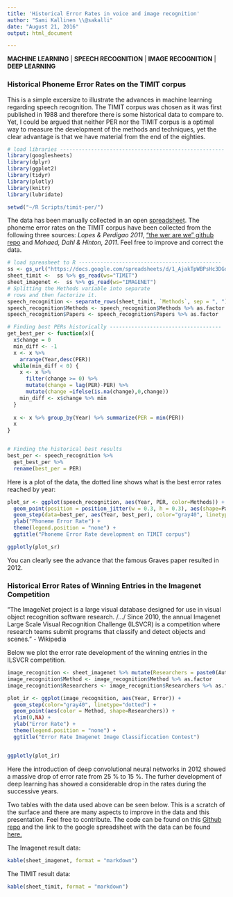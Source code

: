 ```yaml
---
title: 'Historical Error Rates in voice and image recognition'
author: "Sami Kallinen \\@sakalli"
date: "August 21, 2016"
output: html_document

---
```



**MACHINE LEARNING** | **SPEECH RECOGNITION** | **IMAGE RECOGNITION** | **DEEP LEARNING**

### Historical Phoneme Error Rates on the TIMIT corpus

This is a simple excersize to illustrate the advances in machine learning regarding speech recognition. The TIMIT corpus was chosen as it was first published in 1988 and therefore there is some historical data to compare to. Yet, I could be argued that neither PER nor the TIMIT corpus is a optimal way to measure the development of the methods and techniques, yet the clear advantage is that we have material from the end of the eighties.

```r
# load libraries -----------------------------------------------------
library(googlesheets)
library(dplyr)
library(ggplot2)
library(tidyr)
library(plotly)
library(knitr)
library(lubridate)

setwd("~/R Scripts/timit-per/")
```
The data has been manually collected in an open [spreadsheet](https://docs.google.com/spreadsheets/d/1_AjakTpWBPsHc3DGdV3h8p65QYEY6EE9gqkwiHeOdUw). The phoneme error rates on the TIMIT corpus have been collected from the following three sources: *Lopes & Perdigao 2011*, ["the wer are we" github repo](https://github.com/syhw/wer_are_we) and *Mohaed, Dahl & Hinton, 2011*. Feel free to improve and correct the data.

```r

# load spreasheet to R ----------------------------------------------
ss <- gs_url("https://docs.google.com/spreadsheets/d/1_AjakTpWBPsHc3DGdV3h8p65QYEY6EE9gqkwiHeOdUw/pubhtml", lookup = FALSE)
sheet_timit <-  ss %>% gs_read(ws="TIMIT")
sheet_imagenet <-  ss %>% gs_read(ws="IMAGENET")
# Splitting the Methods variable into separate 
# rows and then factorize it.
speech_recognition <- separate_rows(sheet_timit, `Methods`, sep = ", ")
speech_recognition$Methods <- speech_recognition$Methods %>% as.factor
speech_recognition$Papers <- speech_recognition$Papers %>% as.factor

# Finding best PERs historically ------------------------------------
get_best_per <- function(x){
  x$change = 0
  min_diff <- -1
  x <- x %>%
    arrange(Year,desc(PER))
  while(min_diff < 0) {
    x <- x %>% 
      filter(change >= 0) %>%
      mutate(change = lag(PER)-PER) %>%
      mutate(change =ifelse(is.na(change),0,change))
    min_diff <- x$change %>% min
  }
  
  x <- x %>% group_by(Year) %>% summarize(PER = min(PER))
  x
}


# Finding the historical best results
best_per <- speech_recognition %>% 
  get_best_per %>% 
  rename(best_per = PER)

```

Here is a plot of the data, the dotted line shows what is the best error rates reached by year:

```r

plot_sr <- ggplot(speech_recognition, aes(Year, PER, color=Methods)) + 
  geom_point(position = position_jitter(w = 0.3, h = 0.3), aes(shape=Papers)) +
  geom_step(data=best_per, aes(Year, best_per), color="gray40", linetype="dotted") +
  ylab("Phoneme Error Rate") +
  theme(legend.position = "none") +
  ggtitle("Phoneme Error Rate development on TIMIT corpus")

ggplotly(plot_sr)

```

You can clearly see the advance that the famous Graves paper resulted in 2012. 

### Historical Error Rates of Winning Entries in the Imagenet Competition

"The ImageNet project is a large visual database designed for use in visual object recognition software research. /.../ Since 2010, the annual Imagenet Large Scale Visual Recognition Challenge (ILSVCR) is a competition where research teams submit programs that classify and detect objects and scenes." - Wikipedia

Below we plot the error rate development of the winning entries in the ILSVCR competition.



```r
image_recognition <- sheet_imagenet %>% mutate(Researchers = paste0(Authors, ", ", Institution), Error = Error*100)
image_recognition$Method <- image_recognition$Method %>% as.factor 
image_recognition$Researchers <- image_recognition$Researchers %>% as.factor 

plot_ir <- ggplot(image_recognition, aes(Year, Error)) +
  geom_step(color="gray40", linetype="dotted") +
  geom_point(aes(color = Method, shape=Researchers)) +
  ylim(0,NA) +
  ylab("Error Rate") +
  theme(legend.position = "none") +
  ggtitle("Error Rate Imagenet Image Classificcation Contest")


ggplotly(plot_ir)

```

Here the introduction of deep convolutional neural networks in 2012 showed a massive drop of error rate from 25 % to 15 %. The furher development of deep learning has showed a considerable drop in the rates during the successive years.

Two tables with the data used above can be seen below. This is a scratch of the surface and there are many aspects to improve in the data and this presentation. Feel free to contribute. The code can be found on this [Github repo](https://github.com/skallinen/timit-phoneme-error-rates) and the link to the google spreadsheet with the data can be found [here.](https://docs.google.com/spreadsheets/d/1_AjakTpWBPsHc3DGdV3h8p65QYEY6EE9gqkwiHeOdUw)

The Imagenet result data:
```r


kable(sheet_imagenet, format = "markdown")


```
The TIMIT result data:
```r


kable(sheet_timit, format = "markdown")


```
